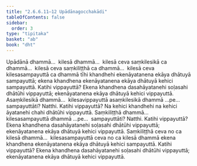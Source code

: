 ```yaml
---
title: "2.6.6.11–12 Upādānagocchakādi"
tableOfContents: false
sidebar:
  order: 3
type: "tipitaka"
basket: "ab"
book: "dht"
---
```



<DynamicBreadcrumb />

<Division number="294" book="dht">

<Paragraph number="371" book="dht">
Upādānā dhammā…  kilesā dhammā…  kilesā ceva saṃkilesikā ca dhammā…  kilesā ceva saṃkiliṭṭhā ca dhammā…  kilesā ceva kilesasampayuttā ca dhammā tīhi khandhehi ekenāyatanena ekāya dhātuyā sampayuttā; ekena khandhena ekenāyatanena ekāya dhātuyā kehici sampayuttā. Katihi vippayuttā? Ekena khandhena dasahāyatanehi soḷasahi dhātūhi vippayuttā; ekenāyatanena ekāya dhātuyā kehici vippayuttā.
</Paragraph>

</Division>
<Division number="295" book="dht">

<Paragraph number="372" book="dht">
Asaṃkilesikā dhammā…  kilesavippayuttā asaṃkilesikā dhammā …pe…  sampayuttāti? Natthi. Katihi vippayuttā? Na kehici khandhehi na kehici āyatanehi chahi dhātūhi vippayuttā.
</Paragraph>

</Division>
<Division number="296" book="dht">

<Paragraph number="373" book="dht">
Saṃkiliṭṭhā dhammā…  kilesasampayuttā dhammā …pe…  sampayuttāti? Natthi. Katihi vippayuttā? Ekena khandhena dasahāyatanehi soḷasahi dhātūhi vippayuttā; ekenāyatanena ekāya dhātuyā kehici vippayuttā.
</Paragraph>

</Division>
<Division number="297" book="dht">

<Paragraph number="374" book="dht">
Saṃkiliṭṭhā ceva no ca kilesā dhammā…  kilesasampayuttā ceva no ca kilesā dhammā ekena khandhena ekenāyatanena ekāya dhātuyā kehici sampayuttā. Katihi vippayuttā? Ekena khandhena dasahāyatanehi soḷasahi dhātūhi vippayuttā; ekenāyatanena ekāya dhātuyā kehici vippayuttā.
</Paragraph>
</Division>